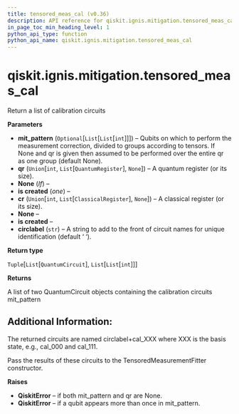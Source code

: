 ```yaml
---
title: tensored_meas_cal (v0.36)
description: API reference for qiskit.ignis.mitigation.tensored_meas_cal in qiskit v0.36
in_page_toc_min_heading_level: 1
python_api_type: function
python_api_name: qiskit.ignis.mitigation.tensored_meas_cal
---
```


<span id="qiskit-ignis-mitigation-tensored-meas-cal" />

# qiskit.ignis.mitigation.tensored\_meas\_cal

<Function id="qiskit.ignis.mitigation.tensored_meas_cal" isDedicatedPage={true} github="https://github.com/qiskit-community/qiskit-ignis/tree/stable/0.7/qiskit/ignis/mitigation/measurement/circuits.py" signature="tensored_meas_cal(mit_pattern=None, qr=None, cr=None, circlabel='')">
  Return a list of calibration circuits

  **Parameters**

  *   **mit\_pattern** (`Optional`\[`List`\[`List`\[`int`]]]) – Qubits on which to perform the measurement correction, divided to groups according to tensors. If None and qr is given then assumed to be performed over the entire qr as one group (default None).
  *   **qr** (`Union`\[`int`, `List`\[`QuantumRegister`], `None`]) – A quantum register (or its size).
  *   **None** (*If*) –
  *   **is created** (*one*) –
  *   **cr** (`Union`\[`int`, `List`\[`ClassicalRegister`], `None`]) – A classical register (or its size).
  *   **None** –
  *   **is created** –
  *   **circlabel** (`str`) – A string to add to the front of circuit names for unique identification (default ‘ ‘).

  **Return type**

  `Tuple`\[`List`\[`QuantumCircuit`], `List`\[`List`\[`int`]]]

  **Returns**

  A list of two QuantumCircuit objects containing the calibration circuits mit\_pattern

  ## Additional Information:

  The returned circuits are named circlabel+cal\_XXX where XXX is the basis state, e.g., cal\_000 and cal\_111.

  Pass the results of these circuits to the TensoredMeasurementFitter constructor.

  **Raises**

  *   **QiskitError** – if both mit\_pattern and qr are None.
  *   **QiskitError** – if a qubit appears more than once in mit\_pattern.
</Function>

